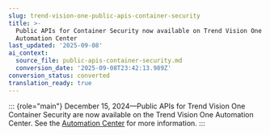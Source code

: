 ```yaml
---
slug: trend-vision-one-public-apis-container-security
title: >-
  Public APIs for Container Security now available on Trend Vision One
  Automation Center
last_updated: '2025-09-08'
ai_context:
  source_file: public-apis-container-security.md
  conversion_date: '2025-09-08T23:42:13.989Z'
conversion_status: converted
translation_ready: true
---
```


::: {role="main"}
December 15, 2024—Public APIs for Trend Vision One Container Security are now available on the Trend Vision One Automation Center. See the [Automation Center](https://automation.trendmicro.com/xdr/home) for more information.
:::
